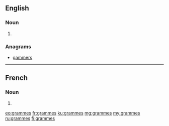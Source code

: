 ==English==

===Noun===
{{head|en|plural}}

# {{plural of|gramme|lang=en}}

===Anagrams===
* [[gammers#English|gammers]]

----

==French==

===Noun===
{{head|fr|plural|g=?}}

# {{plural of|gramme|lang=fr}}

[[eo:grammes]]
[[fr:grammes]]
[[ku:grammes]]
[[mg:grammes]]
[[my:grammes]]
[[ru:grammes]]
[[fi:grammes]]